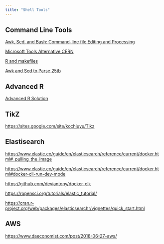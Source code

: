 ```yaml
---
title: "Shell Tools"
---
```



## Command Line Tools

[Awk, Sed, and Bash: Command-line file Editing and Processing](https://deepseqanalysis.readthedocs.io/en/latest/awk-sed-bash.html)

[Microsoft Tools Alternative CERN](https://home.cern/news/news/computing/microsoft-alternatives-project-malt)

[R and makefiles](https://monashbioinformaticsplatform.github.io/2017-11-16-open-science-training/topics/automation.html)

[Awk and Sed to Parse 25tb](https://livefreeordichotomize.com/2019/06/04/using_awk_and_r_to_parse_25tb/)

## Advanced R

[Advanced R Solution](https://advanced-r-solutions.rbind.io/)

## TikZ

<https://sites.google.com/site/kochiuyu/Tikz>

## Elastisearch

<https://www.elastic.co/guide/en/elasticsearch/reference/current/docker.html#_pulling_the_image>

<https://www.elastic.co/guide/en/elasticsearch/reference/current/docker.html#docker-cli-run-dev-mode>

<https://github.com/deviantony/docker-elk>

<https://ropensci.org/tutorials/elastic_tutorial/>

<https://cran.r-project.org/web/packages/elasticsearchr/vignettes/quick_start.html>

## AWS

<https://www.daeconomist.com/post/2018-06-27-aws/>